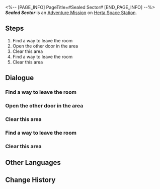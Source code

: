 <%-- [PAGE_INFO]
PageTitle=#Sealed Sector#
[END_PAGE_INFO] --%>
{{Stub|Dialogue.}}
{{Mission Infobox
|id            = 8000201
|title         = 
|image         = <!--Mission Sealed Sector.png-->
|type          = Adventure
|event_name    = 
|chapter       = 
|requirements  = 
|summary       = <!--official mission summary from Fate's Atlas-->
|characters    = Leonard; Trailblazer
|startLocation = [[Herta Space Station]] - [[<!--starting area-->]]
|world         = Herta Space Station
|area          = <!--starting area-->
|prev          = 
|next          = 
|rewards       = 
}}
'''''Sealed Sector''''' is an [[Adventure Mission]] on [[Herta Space Station]].

==Steps==
# Find a way to leave the room
# Open the other door in the area
# Clear this area
# Find a way to leave the room
# Clear this area

<!--
==Gameplay Notes==

--><!--
==Trial Character==

-->
==Dialogue==
{{Stub Dialogue}}
===Find a way to leave the room===
{{Mission Description|type=adventure|location=<!--to be added-->|The troubles caused by Silver Wolf have abated, but Leonard still looks concerned.<br />He's asking for your help to carry out a task that will improve the space station's cybersecurity and help him keep his job...}}
{{Dialogue Start}}
:{{tx}}
{{Dialogue End}}

===Open the other door in the area===
{{Dialogue Start}}
:{{tx}}
{{Dialogue End}}

===Clear this area===
{{Dialogue Start}}
:{{tx}}
{{Dialogue End}}

===Find a way to leave the room===
{{Dialogue Start}}
:{{tx}}
{{Dialogue End}}

===Clear this area===
{{Dialogue Start}}
:{{tx}}
{{Dialogue End}}

==Other Languages==
{{Other Languages
|en   = Sealed Sector
|zhs  = 封锁扇区
|zht  = 封鎖磁區
|ja   = 封鎖セクタ
|ko   = 봉쇄 섹터
|es   = Sector cerrado
|fr   = Secteur bouclé
|ru   = Изолированная зона
|th   = กวาดล้างโซนปิดผนึก
|vi   = Khu Vực Phong Tỏa
|de   = Versiegelter Sektor
|id   = Sektor Tersegel
|pt   = Setor Trancado
}}

==Change History==
{{Change History|1.1}}
